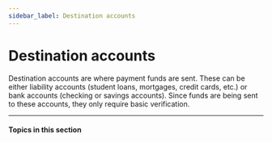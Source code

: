 ```yaml
---
sidebar_label: Destination accounts
---
```



# Destination accounts
Destination accounts are where payment funds are sent. These
can be either liability accounts (student loans, mortgages, credit cards, etc.)
or bank accounts (checking or savings accounts). Since funds are being sent
to these accounts, they only require basic verification.

---

#### Topics in this section

<CardContainer>
  <SectionItemCard
    colSize={6}
    header="Create a destination account"
    href="/guides/destination-accounts/create-a-destination-account"
  />
  <SectionItemCard
    colSize={6}
    header="Liabilities"
    href="/guides/destination-accounts/liabilities"
  />
  <SectionItemCard
    colSize={6}
    header="Bank accounts"
    href="/guides/destination-accounts/bank-accounts"
  />
</CardContainer>

